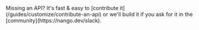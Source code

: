 <Tip>
    Missing an API? It's fast & easy to [contribute it](/guides/customize/contribute-an-api) or we'll build it if you ask for
    it in the [community](https://nango.dev/slack).
</Tip>

<CardGroup cols={4}>
    <Card title="Anrok" href="/integrations/all/anrok" color="#68a063" />
    <Card title="BoldSign" href="/integrations/all/boldsign" color="#68a063" />
    <Card title="Avalara" href="/integrations/all/avalara" color="#68a063" />
    <Card title="Checkr" href="/integrations/all/checkr-partner" color="#68a063" />
    <Card title="Datev" href="/integrations/all/datev" color="#68a063" />
    <Card title="DocuSign" href="/integrations/all/docusign" color="#68a063" />
    <Card title="PandaDoc" href="/integrations/all/pandadoc" color="#68a063" />
    <Card title="Signnow" href="/integrations/all/signnow" color="#68a063" />
</CardGroup>
